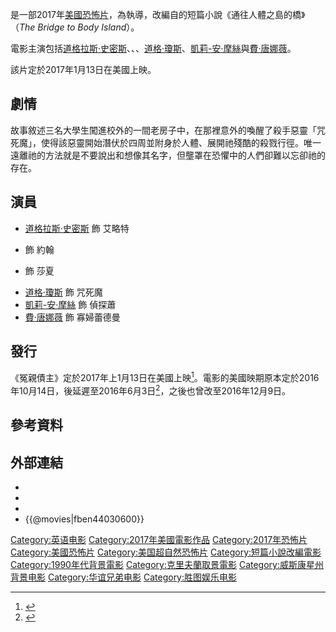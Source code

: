 {{noteTA
|T=zh-hk:蝕腦魔靈;zh-tw:冤親債主 (電影);zh-cn:送葬人;
|G1=Show
|G2=Movie
|1=zh-hk:蝕腦魔靈;zh-tw:冤親債主;zh-cn:送葬人;
}}
{{Infobox film
| name           = 冤親債主
| original_name  = {{lang|en|''The Bye Bye Man''}}
| image          = The Bye Bye Man Poster.jpg
| caption        = 電影海報
| director       = {{link-en|史黛西·泰托|Stacy Title}}
| producer       = {{Plainlist|
* Simon Horsman
* Trevor Macy
* Jeffrey Soros
* Seth William Meier
* Melinda Nishioka
}}
| writer         = {{link-en|強納森·潘納|Jonathan Penner}}
| based_on       = {{based on|通往人體之島的橋|{{link-en|羅伯特·戴蒙·舒納克|Robert Damon Schneck}}}}
| starring       = {{Plainlist|
* [[道格拉斯·史密斯|道格拉斯·史密斯]]
* {{link-en|路西恩·拉維斯康|Lucien Laviscount}}
* {{link-en|克萊希達·波訥斯|Cressida Bonas}}
* [[道格·瓊斯_(演員)|道格·瓊斯]]
* [[凱莉-安·摩絲|凱莉-安·摩絲]]
* [[費·唐娜薇|費·唐娜薇]]
}}
| music          = The Newton Brothers
| cinematography = James Kniest
| editing        = Ken Blackwell 
| studio         = {{Plainlist|
* [[華誼兄弟|華誼兄弟]]
* {{le|Intrepid Pictures|Intrepid Pictures}}
* {{le|Los Angeles Media Fund|Los Angeles Media Fund}}
}}
| distributor    = {{le|STX娛樂|STX Entertainment}}
| released       = {{Film date|2017|01|06|臺灣|2017|01|13|美國}}
| runtime        = 96分鐘<!--Theatrical runtime: 95:55--><ref>{{cite web | url=http://www.bbfc.co.uk/releases/bye-bye-man-film | title=''The Bye Bye Man'' (15) | work=[[British_Board_of_Film_Classification|British Board of Film Classification]] | date=2016-12-13 | accessdate=2016-12-13 | archive-date=2017-12-09 | archive-url=https://web.archive.org/web/20171209112646/http://www.bbfc.co.uk/releases/bye-bye-man-film | dead-url=no }}</ref>
| country        = {{USA}}
| language       = 英語
| budget         = $740萬美元
| gross          = $2666萬美元
| cn_name        = 送葬人
| hk_name        = 蝕腦魔靈
| tw_name        = 冤親債主
}}
{{作品名稱|name=''The Bye Bye Man''|hk=蝕腦魔靈|tw=冤親債主|cn=送葬人}}是一部2017年[[美國|美國]]{{link-en|靈異題材|Supernatural fiction|超自然}}[[恐怖片|恐怖片]]，為{{link-en|史黛西·泰托|Stacy Title}}執導，改編自{{link-en|羅伯特·戴蒙·舒納克|Robert Damon Schneck}}的短篇小說《通往人體之島的橋》（''The Bridge to Body Island''）。

電影主演包括[[道格拉斯·史密斯|道格拉斯·史密斯]]、{{link-en|路西恩·拉維斯康|Lucien Laviscount}}、{{link-en|克萊希達·波訥斯|Cressida Bonas}}、[[道格·瓊斯_(演員)|道格·瓊斯]]、[[凱莉-安·摩絲|凱莉-安·摩絲]]與[[費·唐娜薇|費·唐娜薇]]。

該片定於2017年1月13日在美國上映。

==劇情==
故事敘述三名大學生闖進校外的一間老房子中，在那裡意外的喚醒了殺手惡靈「咒死魔」，使得該惡靈開始潛伏於四周並附身於人體、展開祂殘酷的殺戮行徑。唯一遠離祂的方法就是不要說出和想像其名字，但壟罩在恐懼中的人們卻難以忘卻祂的存在。

==演員==
* [[道格拉斯·史密斯|道格拉斯·史密斯]] 飾 艾略特
* {{link-en|路西恩·拉維斯康|Lucien Laviscount}} 飾 約翰
* {{link-en|克萊希達·波訥斯|Cressida Bonas}} 飾 莎夏
* [[道格·瓊斯_(演員)|道格·瓊斯]] 飾 咒死魔
* [[凱莉-安·摩絲|凱莉-安·摩絲]] 飾 偵探蕭
* [[費·唐娜薇|費·唐娜薇]] 飾 寡婦蕾德曼

==發行==
《冤親債主》定於2017年上1月13日在美國上映<ref>{{cite news |url=http://deadline.com/2016/04/bye-bye-man-release-date-moved-again-by-stx-1201741776/ |title=‘Bye Bye Man’ Release Date Shifted Again By STX Entertainment |work=[[Deadline.com|Deadline]] |date=2016-04-21 |accessdate=2017-01-05 |archive-date=2019-11-11 |archive-url=https://web.archive.org/web/20191111172524/https://deadline.com/2016/04/bye-bye-man-release-date-moved-again-by-stx-1201741776/ |dead-url=no }}</ref>。電影的美國映期原本定於2016年10月14日，後延遲至2016年6月3日<ref>{{cite news |url=http://variety.com/2016/film/news/carrie-anne-moss-bye-bye-man-june-1201728444/ |title=STX Thriller ‘Bye Bye Man’ Moved Up for June Release |work=Variety |date=2016-03-11 |accessdate=2017-01-05 |archive-date=2020-11-08 |archive-url=https://web.archive.org/web/20201108155313/https://variety.com/2016/film/news/carrie-anne-moss-bye-bye-man-june-1201728444/ |dead-url=no }}</ref>，之後也曾改至2016年12月9日。

==參考資料==
{{Reflist|30em}}

==外部連結==
* {{IMDb title|4030600}}
* {{mojo title|thebyebyeman}}
* {{yahoomovie id|6638}}
* {{@movies|fben44030600}}

{{DEFAULTSORT:Bye Bye Man, The}}
[[Category:英语电影|Category:英语电影]]
[[Category:2017年美國電影作品|Category:2017年美國電影作品]]
[[Category:2017年恐怖片|Category:2017年恐怖片]]
[[Category:美國恐怖片|Category:美國恐怖片]]
[[Category:美国超自然恐怖片|Category:美国超自然恐怖片]]
[[Category:短篇小說改編電影|Category:短篇小說改編電影]]
[[Category:1990年代背景電影|Category:1990年代背景電影]]
[[Category:克里夫蘭取景電影|Category:克里夫蘭取景電影]]
[[Category:威斯康星州背景电影|Category:威斯康星州背景电影]]
[[Category:华谊兄弟电影|Category:华谊兄弟电影]]
[[Category:胜图娱乐电影|Category:胜图娱乐电影]]